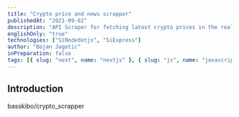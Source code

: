 ```yaml
---
title: "Crypto price and news scrapper"
publishedAt: "2021-09-02"
description: "API Scraper for fetching latest crypto prices in the real time and news from various providers on crypto/nft"
englishOnly: "true"
technologies: ["SiNodedotjs", "SiExpress"]
author: "Bojan Jagetic"
inPreparation: false
tags: [{ slug: "next", name: "nextjs" }, { slug: "js", name: "javascript" }]
---
```


## Introduction

<CloudinaryImage
   src='https://res.cloudinary.com/dr1sm5gnj/image/upload/v1662131616/igutech/dim-hou-BjD3KhnTIkg-unsplash_zoagnr.jpg'
   text='Content not available yet'
   alt='Content not available yet'
/>

<GithubCardRepository>basskibo/crypto_scrapper</GithubCardRepository>
